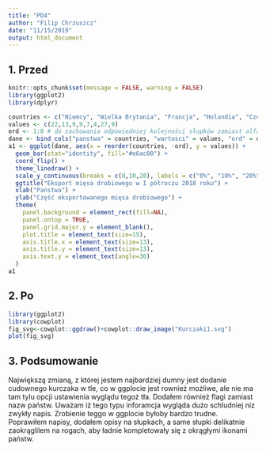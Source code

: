 ```yaml
---
title: "PD4"
author: "Filip Chrzuszcz"
date: "11/15/2019"
output: html_document
---
```


## 1. Przed 
```r
knitr::opts_chunk$set(message = FALSE, warning = FALSE)
library(ggplot2)
library(dplyr)

countries <- c("Niemcy", "Wielka Brytania", "Francja", "Holandia", "Czechy", "Hiszpania", "Pozostałe kraje UE" ,"Kraje spoza UE")
values <- c(22,13,9,9,7,4,27,9)
ord <- 1:8 # do zachowania odpowiedniej kolejności słupków zamiast alfabetycznej
dane <- bind_cols("panstwa" = countries, "wartosci" = values, "ord" = ord)
a1 <- ggplot(dane, aes(x = reorder(countries, -ord), y = values)) +
  geom_bar(stat="identity", fill="#e6ac00") +
  coord_flip() +
  theme_linedraw() +
  scale_y_continuous(breaks = c(0,10,20), labels = c("0%", "10%", "20%")) +
  ggtitle("Eksport mięsa drobiowego w I półroczu 2018 roku") +
  xlab("Państwa") +
  ylab("Część eksportowanego mięsa drobiowego") +
  theme(
    panel.background = element_rect(fill=NA),
    panel.ontop = TRUE,
    panel.grid.major.y = element_blank(),
    plot.title = element_text(size=15),
    axis.title.x = element_text(size=13),
    axis.title.y = element_text(size=13),
    axis.text.y = element_text(angle=30)
  )
a1

```

## 2. Po

```r

library(ggplot2)
library(cowplot)
fig_svg<-cowplot::ggdraw()+cowplot::draw_image("Kurczaki1.svg")
plot(fig_svg)
```


## 3. Podsumowanie

Największą zmianą, z której jestem najbardziej dumny jest dodanie cudownego kurczaka w tle, co w ggplocie jest rownież możliwe, ale nie ma tam tylu opcji ustawienia wyglądu tegoż tła. Dodałem również flagi zamiast nazw państw. Uważam iż tego typu inforamcja wygląda dużo schludniej niz zwykły napis. Zrobienie teggo w ggplocie byłoby bardzo trudne.  Poprawiłem napisy, dodałem opisy na słupkach, a same słupki delikatnie zaokrąglilem na rogach, aby ładnie kompletowały się z okrągłymi ikonami państw. 



